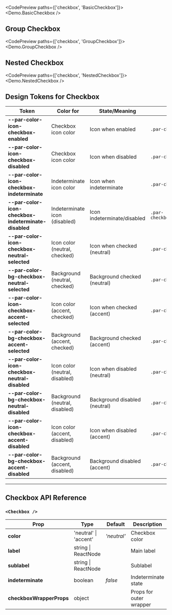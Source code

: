 
<CodePreview paths={['checkbox', 'BasicCheckbox']}>
  <Demo.BasicCheckbox />
</CodePreview>

## Group Checkbox

<CodePreview paths={['checkbox', 'GroupCheckbox']}>
  <Demo.GroupCheckbox />
</CodePreview>

## Nested Checkbox

<CodePreview paths={['checkbox', 'NestedCheckbox']}>
  <Demo.NestedCheckbox />
</CodePreview>

## Design Tokens for Checkbox

| **Token**                                            | **Color for**                  | **State/Meaning**             | **CSS Selector(s)**                    |
| ---------------------------------------------------- | ------------------------------ | ----------------------------- | -------------------------------------- |
| **--par-color-icon-checkbox-enabled**                | Checkbox icon color            | Icon when enabled             | `.par-checkbox:not(:disabled)`         |
| **--par-color-icon-checkbox-disabled**               | Checkbox icon color            | Icon when disabled            | `.par-checkbox:disabled`               |
| **--par-color-icon-checkbox-indeterminate**          | Indeterminate icon color       | Icon when indeterminate       | `.par-checkbox.indeterminate`          |
| **--par-color-icon-checkbox-indeterminate-disabled** | Indeterminate icon (disabled)  | Icon indeterminate/disabled   | `.par-checkbox.indeterminate:disabled` |
| **--par-color-icon-checkbox-neutral-selected**       | Icon color (neutral, checked)  | Icon when checked (neutral)   | `.par-checkbox.neutral:checked`        |
| **--par-color-bg-checkbox-neutral-selected**         | Background (neutral, checked)  | Background checked (neutral)  | `.par-checkbox.neutral:checked`        |
| **--par-color-icon-checkbox-accent-selected**        | Icon color (accent, checked)   | Icon when checked (accent)    | `.par-checkbox.accent:checked`         |
| **--par-color-bg-checkbox-accent-selected**          | Background (accent, checked)   | Background checked (accent)   | `.par-checkbox.accent:checked`         |
| **--par-color-icon-checkbox-neutral-disabled**       | Icon color (neutral, disabled) | Icon when disabled (neutral)  | `.par-checkbox.neutral:disabled`       |
| **--par-color-bg-checkbox-neutral-disabled**         | Background (neutral, disabled) | Background disabled (neutral) | `.par-checkbox.neutral:disabled`       |
| **--par-color-icon-checkbox-accent-disabled**        | Icon color (accent, disabled)  | Icon when disabled (accent)   | `.par-checkbox.accent:disabled`        |
| **--par-color-bg-checkbox-accent-disabled**          | Background (accent, disabled)  | Background disabled (accent)  | `.par-checkbox.accent:disabled`        |

---

## Checkbox API Reference

### `<Checkbox />`

| **Prop**                 | **Type**              | **Default** | **Description**         |
| ------------------------ | --------------------- | ----------- | ----------------------- |
| **color**                | 'neutral' \| 'accent' | _'neutral'_ | Checkbox color          |
| **label**                | string \| ReactNode   |             | Main label              |
| **sublabel**             | string \| ReactNode   |             | Sublabel                |
| **indeterminate**        | boolean               | _false_     | Indeterminate state     |
| **checkboxWrapperProps** | object                |             | Props for outer wrapper |
